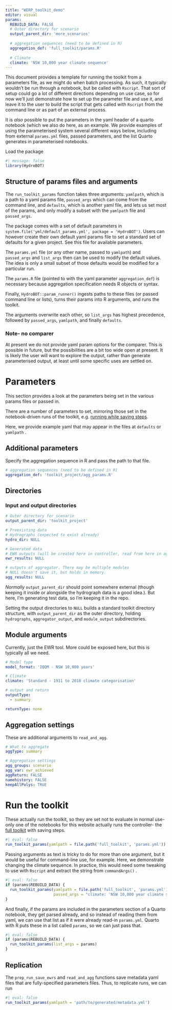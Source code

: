 ```yaml
---
title: "WERP_toolkit_demo"
editor: visual
params:
  REBUILD_DATA: FALSE
  # Outer directory for scenario
  output_parent_dir: 'more_scenarios'
  
  # aggregation sequences (need to be defined in R)
  aggregation_def: 'full_toolkit/params.R'
  
  # Climate
  climate: 'NSW 10,000 year climate sequence'
---
```


This document provides a template for running the toolkit from a parameters file, as we might do when batch processing. As such, it typically wouldn't be run through a notebook, but be called with `Rscript`. That sort of setup could go a lot of different directions depending on use case, so for now we'll just demonstrate how to set up the parameter file and use it, and leave it to the user to build the script that gets called with `Rscript` from the command line or as part of an external process.

It is *also* possible to put the parameters in the yaml header of a quarto notebook (which we also do here, as an example. We provide examples of using the parameterised system several different ways below, including from external `params.yml` files, passed parameters, and the list Quarto generates in parameterised notebooks.

Load the package

```r
#| message: false
library(HydroBOT)
```

## Structure of params files and arguments

The `run_toolkit_params` function takes three arguments: `yamlpath`, which is a path to a yaml params file, `passed_args` which can come from the command line, and `defaults`, which is another yaml file, and lets us set most of the params, and only modify a subset with the `yamlpath` file and `passed_args`.

The package comes with a set of default parameters in `system.file('yml/default_params.yml', package = 'HydroBOT')`. Users can however create their own default yaml params file to set a standard set of defaults for a given project. See this file for available parameters.

The `params.yml` file (or any other name, passed to `yamlpath`) and `passed_args` and `list_args` then can be used to modify the default values. The idea is only a small subset of those defaults would be modified for a particular run.

The `params.R` file (pointed to with the yaml parameter `aggregation_def`) is necessary because aggregation specification needs R objects or syntax.

Finally, `HydroBOT::param_runner()` ingests paths to these files (or passed command line or lists), turns their params into R arguments, and runs the toolkit.

The arguments overwrite each other, so `list_args` has highest precedence, followed by `passed_args`, `yamlpath`, and finally `defaults`.

### Note- no comparer

At present we do not provide yaml param options for the comparer. This is possible in future, but the possibilities are a bit too wide open at present. It is likely the user will want to explore the output, rather than generate parameterised output, at least until some specific uses are settled on.

# Parameters

This section provides a look at the parameters being set in the various params files or passed in.

There are a number of parameters to set, mirroring those set in the notebook-driven runs of the toolkit, e.g. [running while saving steps](WERP_toolkit_save_steps.qmd).

Here, we provide example yaml that may appear in the files at `defaults` or `yamlpath` .

## Additional parameters

Specify the aggregation sequence in R and pass the path to that file.

``` yaml
# aggregation sequences (need to be defined in R)
aggregation_def: 'toolkit_project/agg_params.R'
```

## Directories

### Input and output directories

``` yaml
# Outer directory for scenario
output_parent_dir: 'toolkit_project'

# Preexisting data
# Hydrographs (expected to exist already)
hydro_dir: NULL

# Generated data
# EWR outputs (will be created here in controller, read from here in aggregator)
ewr_results: NULL

# outputs of aggregator. There may be multiple modules
# NULL doesn't save it, but holds in memory.
agg_results: NULL
```

*Normally* `output_parent_dir` should point somewhere external (though keeping it inside or alongside the hydrograph data is a good idea.). But here, I'm generating test data, so I'm keeping it in the repo.

Setting the output directories to `NULL` builds a standard toolkit directory structure, with `output_parent_dir` as the outer directory, holding `hydrographs`, `aggregator_output`, and `module_output` subdirectories.

## Module arguments

Currently, just the EWR tool. More could be exposed here, but this is typically all we need.

``` yaml
# Model type
model_format: 'IQQM - NSW 10,000 years'

# Climate
climate: 'Standard - 1911 to 2018 climate categorisation'

# output and return
outputType:
  - summary

returnType: none
```

## Aggregation settings

These are additional arguments to `read_and_agg`.

``` yaml
# What to aggregate
aggType: summary

# Aggregation settings
agg_groups: scenario
agg_var: ewr_achieved
aggReturn: FALSE
namehistory: FALSE
keepAllPolys: TRUE
```

# Run the toolkit

These actually run the toolkit, so they are set not to evaluate in normal use- only one of the notebooks for this website actually runs the controller- the [full toolkit](../full_toolkit/WERP_toolkit_save_steps.qmd) with saving steps.

```r
#| eval: false
run_toolkit_params(yamlpath = file.path('full_toolkit', 'params.yml'))

```

Passing arguments as text is tricky to do for more than one argument, but it would be useful for command-line use, for example. Here, we demonstrate changing the climate sequence. In practice, this would need some tweaking to use with `Rscript` and extract the string from `commandArgs()` .

```r
#| eval: false
if (params$REBUILD_DATA) {
  run_toolkit_params(yamlpath = file.path('full_toolkit', 'params.yml'),
                     passed_args = "climate: 'NSW 10,000 year climate sequence'")
}
```

And finally, if the params are included in the parameters section of a Quarto notebook, they get parsed already, and so instead of reading them from yaml, we can use that list as if it were already read-in `params.yml`. Quarto with R puts these in a list called `params`, so we can just pass that.

```r
#| eval: false
if (params$REBUILD_DATA) {
  run_toolkit_params(list_args = params)
}
```

## Replication

The `prep_run_save_ewrs` and `read_and_agg` functions save metadata yaml files that are fully-specified parameters files. Thus, to replicate runs, we can run

```r
#| eval: false
run_toolkit_params(yamlpath = 'path/to/generated/metadata.yml')
```
